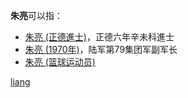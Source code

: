 '''朱亮'''可以指：
* [[朱亮_(正德進士)|朱亮 (正德進士)]]，正德六年辛未科進士
* [[朱亮_(1970年)|朱亮 (1970年)]]，陆军第79集团军副军长
* [[朱亮_(篮球运动员)|朱亮 (篮球运动员)]]

{{disambig}}

[[Category:二字朱姓人名消歧义|liang]]